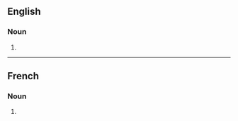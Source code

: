 ==English==

===Noun===
{{head|en|noun plural form}}

# {{plural of|intervention|lang=en}}

----

==French==

===Noun===
{{head|fr|noun plural form|g=f}}

# {{plural of|intervention|lang=fr}}